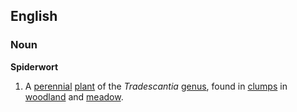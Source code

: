 ==English==
===Noun===
'''Spiderwort'''
{{wikipedia}}
# A [[perennial]] [[plant]] of the ''Tradescantia'' [[genus]], found in [[clump]]s in [[woodland]] and [[meadow]].